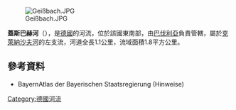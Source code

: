 {{Onesource|time=2020-08-25T04:24:13+00:00}}
{{Coord|49|57|44.69|N|9|18|20.49|E|display=title}}
[[Image:Geißbach.JPG|right]]

'''蓋斯巴赫河'''（{{lang-de|Geißbach}}），是[[德國|德國]]的河流，位於該國東南部，由[[巴伐利亞|巴伐利亞]]負責管轄，屬於[[克萊納沙夫河|克萊納沙夫河]]的左支流，河道全長1.1公里，流域面積1.8平方公里。

==參考資料==
* BayernAtlas der Bayerischen Staatsregierung (Hinweise)

{{Germany-geo-stub}}
[[Category:德國河流|Category:德國河流]]